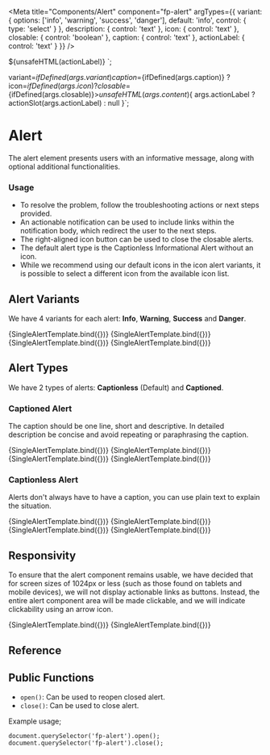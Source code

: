 

<Meta
  title="Components/Alert"
  component="fp-alert"
  argTypes={{
    variant: {
      options: ['info', 'warning', 'success', 'danger'],
      default: 'info',
      control: { type: 'select' }
    },
    description: {
      control: 'text'
    },
    icon: {
      control: 'text'
    },
    closable: {
      control: 'boolean'
    },
    caption: {
      control: 'text'
    },
    actionLabel: {
      control: 'text'
    }
  }}
/>

  <fp-button slot="action">${unsafeHTML(actionLabel)}</fp-button>
`;

  variant=${ifDefined(args.variant)}
  caption=${ifDefined(args.caption)}
  ?icon=${ifDefined(args.icon)}
  ?closable=${ifDefined(args.closable)}>${
    unsafeHTML(args.content)
  }${
    args.actionLabel ? actionSlot(args.actionLabel) : null
  }</fp-alert>`;

# Alert

The alert element presents users with an informative message, along with optional additional functionalities.

### Usage

* To resolve the problem, follow the troubleshooting actions or next steps provided.
* An actionable notification can be used to include links within the notification body, which redirect the user to the next steps.
* The right-aligned icon button can be used to close the closable alerts.
* The default alert type is the Captionless Informational Alert without an icon.
* While we recommend using our default icons in the icon alert variants, it is possible to select a different icon from the available icon list.

## Alert Variants

We have 4 variants for each alert: **Info**, **Warning**, **Success** and **Danger**.

<Canvas isColumn>
  <Story name="Info Variant" args={{content: 'Info Variant'}}>
      {SingleAlertTemplate.bind({})}
  </Story>
  <Story name="Warning Variant" args={{variant: 'warning', icon: true, content: 'Warning Variant'}}>
      {SingleAlertTemplate.bind({})}
  </Story>
  <Story name="Success Variant" args={{variant: 'success', content: 'Success Variant'}}>
      {SingleAlertTemplate.bind({})}
  </Story>
  <Story name="Danger Variant" args={{variant: 'danger', icon: true, content: 'Danger Variant'}}>
      {SingleAlertTemplate.bind({})}
  </Story>
</Canvas>

## Alert Types

We have 2 types of alerts: **Captionless** (Default) and **Captioned**.

### Captioned Alert

The caption should be one line, short and descriptive. In detailed description be concise and avoid repeating or paraphrasing the caption.

<Canvas isColumn>
  <Story name="Captioned Info Alert" args={{caption: "Info Caption", content: "Detailed description.", icon: true}}>
    {SingleAlertTemplate.bind({})}
  </Story>
  <Story name="Captioned Warning Alert" args={{variant: "warning", caption: "Warning Caption", content: `Detailed description.`, actionLabel: 'Action Link'}}>
      {SingleAlertTemplate.bind({})}
  </Story>
  <Story name="Captioned Success Alert" args={{variant: "success", caption: "Success Caption", content: "Detailed description.", closable: true}}>
      {SingleAlertTemplate.bind({})}
  </Story>
  <Story name="Captioned Danger Alert" args={{variant: "danger", caption: "Danger Caption", content: "Detailed description.", actionLabel: 'Action Link'}}>
      {SingleAlertTemplate.bind({})}
  </Story>
</Canvas>

### Captionless Alert

Alerts don't always have to have a caption, you can use plain text to explain the situation.

<Canvas isColumn>
  <Story name="Captionless Info Alert" args={{content: "Informational Text", icon: true}}>
      {SingleAlertTemplate.bind({})}
  </Story>
  <Story name="Captionless Warning Alert" args={{variant: "warning", content: "Warning Text"}}>
      {SingleAlertTemplate.bind({})}
  </Story>
  <Story name="Captionless Success Alert" args={{variant: "success",content: "Success Text", icon: true, closable: true}}>
      {SingleAlertTemplate.bind({})}
  </Story>
  <Story name="Captionless Danger Alert" args={{variant: "danger", content: "Danger Text", actionLabel: 'Action Link'}}>
      {SingleAlertTemplate.bind({})}
  </Story>
</Canvas>

## Responsivity

To ensure that the alert component remains usable, we have decided that for screen sizes of 1024px or less (such as those found on tablets and mobile devices), we will not display actionable links as buttons. Instead, the entire alert component area will be made clickable, and we will indicate clickability using an arrow icon.

<Canvas isColumn>
  <Story
    name="Responsive Alert without Action Slot"
    parameters={{
      chromatic: { viewports: [375] },
      viewport: {
        defaultViewport: "responsive",
        viewports: INITIAL_VIEWPORTS
      },
    }}
    args={{caption: "Informational Caption", content: "Detailed description.", icon: true, closable: true}}
  >
      {SingleAlertTemplate.bind({})}
  </Story>
  <Story
    name="Responsive Alert with Action Slot"
    parameters={{
      chromatic: { viewports: [375] },
      viewport: {
        defaultViewport: "responsive",
        viewports: INITIAL_VIEWPORTS,
      },
    }}
    args={{caption: "Informational Caption", content: `Detailed description.`, icon: true, closable: true, actionLabel: 'Action Link'}}
  >
      {SingleAlertTemplate.bind({})}
  </Story>
</Canvas>

## Reference

<ArgsTable of="fp-alert" />

## Public Functions

* `open()`: Can be used to reopen closed alert.
* `close()`: Can be used to close alert.

Example usage;

```
document.querySelector('fp-alert').open();
document.querySelector('fp-alert').close();
```
